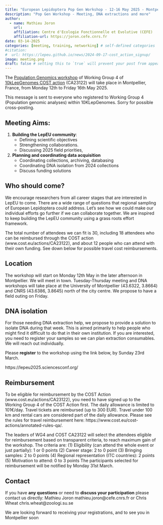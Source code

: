 ```yaml
---
title: "European Lepidoptera Pop Gen Workshop - 12-16 May 2025 - Montpellier, France"
description: "Pop Gen Workshop - Meeting, DNA extractions and more"
author:
  - name: Mathieu Joron
    url: 
    affiliation: Centre d'Ecologie Fonctionnelle et Evolutive (CEFE)
    affiliation-url: https://joron.cefe.cnrs.fr  
date: 03-14-2025
categories: [meeting, training, networking] # self-defined categories
#citation: 
#  url: https://lepeu.github.io/news/2024-09-17-cost_action_signup/ 
image: meeting.png 
draft: false # setting this to `true` will prevent your post from appearing on your listing page until you're ready!
---
```


The [Population Genomics workshop](https://lepeu2025.sciencesconf.org/) of Working Group 4 of [10kLepGenomes COST action](https://www.cost.eu/actions/CA23122/) (CA23122) will take place in Montpellier, France, from Monday 12th to Friday 16th May 2025.

This message is sent to everyone who registered to Working Group 4 (Population genomic analyses) within 10KLepGenomes. Sorry for possible cross-posting.

## Meeting Aims:
1. **Building the LepEU community**: 
   - Defining scientific objectives
   - Strengthening collaborations.
   - Discussing 2025 field priorities,
2. **Planning and coordinating data acquisition**
   - Coordinating collections, archiving, databasing
   - Coordinating DNA isolation from 2024 collections
   - Discuss funding solutions

## Who should come? 

We encourage researchers from all career stages that are interested in LepEU to come. There are a wide range of questions that regional sampling of European Lepidoptera could address. Let's see how we could make our individual efforts go further if we can collaborate together. We are inspired to keep building the LepEU community using a grass roots effort framework.

The total number of attendees we can fit is 30, including 18 attendees who can be reimbursed through the COST action (www.cost.eu/actions/CA23122), and about 12 people who can attend with their own funding. See down below for possible travel cost reimbursements.

## Location  

The workshop will start on Monday 12th May in the later afternoon in Montpellier. We will meet in town. Tuesday-Thursday meeting and DNA workshops will take place at the University of Montpellier (43.6322, 3.8664) and CNRS (43.6386, 3.8645) north of the city centre. We propose to have a field outing on Friday.

## DNA isolation 

For those needing DNA extraction help, we propose to provide a solution to isolate DNA during that week. This is aimed primarily to help people who might find it difficult to do that in their own institution. If you are interested, you need to register your samples so we can plan extraction consumables. We will reach out individually.

Please **register** to the workshop using the link below, by Sunday 23rd March.

https://lepeu2025.sciencesconf.org/

## Reimbursement

To be eligible for reimbursement by the COST Action (www.cost.eu/actions/CA23122), you need to have signed up to the Working Group 4 of the COST Action first. The daily allowance is limited to 101€/day. Travel tickets are reimbursed (up to 300 EUR). Travel under 100 km and rental cars are considered part of the daily allowance. Please see the rules for travel reimbursement here: https://www.cost.eu/cost-actions/annotated-rules-qa/.

The leaders of WG4 and COST CA23122 will select the attendees eligible for reimbursement based on transparent criteria, to reach maximum gain of the workshop. The criteria are:
(1)   Eligibility (can attend the whole event or just partially): 1 or 0 points
(2)   Career stage: 2 to 0 point
(3)   Bringing samples: 2 to 0 points
(4)   Regional representation (ITC countries): 2 points
(5)  Motivation to attend: 0 to 3 points
The participants selected for reimbursement will be notified by Monday 31st March.

## Contact 

If you have **any questions** or need to **discuss your participation** please contact us directly: Mathieu Joron mathieu.joron@cefe.cnrs.fr or Chris Wheat chris.wheat@zoologi.su.se

We are looking forward to receiving your registrations, and to see you in Montpellier soon
